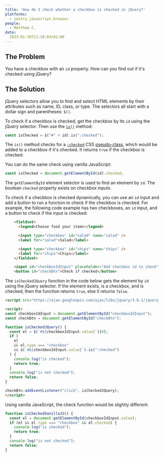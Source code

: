 ```yaml
---
title: 'How do I check whether a checkbox is checked in jQuery?'
platforms: 
  - sentry.javascript.browser
people: 
  - Matthew C.
date:
  2023-01-30T11:28:03+02:00
---
```


## The Problem

You have a checkbox with an `id` property. How can you find out if it's checked using jQuery?

## The Solution

jQuery selectors allow you to find and select HTML elements by their attributes such as name, ID, class, or type. The selectors all start with a dollar sign and parentheses: `$()`.

To check if a checkbox is checked, get the checkbox by its `id` using the jQuery selector. Then use the [`is()`](https://api.jquery.com/is/) method:

```javascript
const isChecked = $("#" + id).is(":checked");
```

The `is()` method checks for a [`:checked`](https://developer.mozilla.org/en-US/docs/Web/CSS/:checked) CSS [pseudo-class](https://developer.mozilla.org/en-US/docs/Web/CSS/Pseudo-classes), which would be added to a checkbox if it's checked. It returns `true` if the checkbox is checked.

You can do the same check using vanilla JavaScript:

```javascript
const isChecked = document.getElementById(id).checked;
```

The `getElementById` element selector is used to find an element by `id`. The boolean `checked` property exists on checkbox inputs.

To check if a checkbox is checked dynamically, you can use an `id` input and add a button to run a function to check if the checkbox is checked. For example, the following code example has two checkboxes, an `id` input, and a button to check if the input is checked:

```html
    <fieldset>
      <legend>Choose food your items</legend>

      <input type="checkbox" id="salad" name="salad" />
      <label for="salad">Salad</label>

      <input type="checkbox" id="chips" name="chips" />
      <label for="chips">Chips</label>
    </fieldset>

    <input id="checkboxIdInput" placeholder="Add checkbox id to check" />
    <button id="checkBtn">Check if checked</button>
```

The `isCheckedJQuery` function in the code below gets the element by `id` using the jQuery selector. If the element exists, is a checkbox, and is checked, then the function returns `true`, else it returns `false`.

```html
<script src="https://ajax.googleapis.com/ajax/libs/jquery/3.6.1/jquery.min.js"></script>

<script>
const checkboxIdInput = document.getElementById("checkboxIdInput");
const checkBtn = document.getElementById("checkBtn");

function isCheckedJQuery() {
  const el = $(`#${checkboxIdInput.value}`)[0];
  if (
    el
    && el.type === "checkbox"
    && $(`#${checkboxIdInput.value}`).is(":checked")
  ) {
    console.log("is checked");
    return true;
  }
  console.log("is not checked");
  return false;
}

checkBtn.addEventListener("click", isCheckedJQuery);
</script>
```

Using vanilla JavaScript, the check function would be slightly different:

```javascript
function isCheckedVanillaJS() {
  const el = document.getElementById(checkboxIdInput.value);
  if (el && el.type === "checkbox" && el.checked) {
    console.log("is checked");
    return true;
  }
  console.log("is not checked");
  return false;
}
```
